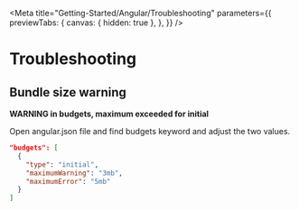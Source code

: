 
<Meta
  title="Getting-Started/Angular/Troubleshooting"
  parameters={{
    previewTabs: {
      canvas: { hidden: true },
    },
  }}
/>

# Troubleshooting

## Bundle size warning

**WARNING in budgets, maximum exceeded for initial**

Open angular.json file and find budgets keyword and adjust the two values.

```json
"budgets": [
  {
    "type": "initial",
    "maximumWarning": "3mb",
    "maximumError": "5mb"
  }
]
```

<bal-doc-github link="D:/Baloise/projects/baloise-incubator/design-system/packages/components/src/stories/getting-started/angular/06-troubleshooting.stories.mdx"></bal-doc-github>
